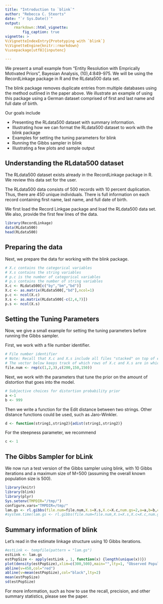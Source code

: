 ```yaml
---
title: "Introduction to `blink`"
author: "Rebecca C. Steorts"
date: "`r Sys.Date()`"
output: 
    rmarkdown::html_vignette:
        fig_caption: true
vignette: >
%\VignetteIndexEntry{Prototyping with `blink`}
%\VignetteEngine{knitr::rmarkdown}
%\usepackage[utf8]{inputenc}

---
```

We present a small example from "Entity Resolution with Emprically Motivated Priors", Bayesian Analysis, (10),4:849-975. We will be using the RecordLinkage package in R and the RLdata500 data set. 

The blink package removes duplicate entries from multiple databases using the method outlined in the paper above. We illustrate an example of using this package using a German dataset comprised of first and last name and full date of birth.

Our goals include

- Presenting the RLdata500 dataset with summary information.
- Illustrating how we can format the RLdata500 dataset to work with the blink package
- Examples for setting the tuning parameters for blink
- Running the Gibbs sampler in blink
- Illustrating a few plots and sample output

## Understanding the RLdata500 dataset

The RLdata500 dataset exists already in the RecordLinkage package in R. We review this data set for the user. 

The RLdata500 data consists of 500 records with 10 percent duplication. Thus, there are 450 unique individuals. There is full information on each record containing first name, last name, and full date of birth. 

We first load the Record Linkgae package and load the RLdata500 data set. We also, provide the first few lines of the data. 

```r
library(RecordLinkage)
data(RLdata500)
head(RLdata500)
```

## Preparing the data

Next, we prepare the data for working with the blink package. 

```r
# X.c contains the categorical variables
# X.s contains the string variables 
# p.c is the number of categorical variables
# p.s contains the number of string variables
X.c <- RLdata500[c("by","bm","bd")]
X.c <- as.matrix(RLdata500[,"bd"],ncol=1)
p.c <- ncol(X.c)
X.s <- as.matrix(RLdata500[-c(2,4,7)])
p.s <- ncol(X.s)
```

## Setting the Tuning Parameters

Now, we give a small example for setting the tuning parameters before running the Gibbs sampler.

First, we work with a file number identifier.
```r
# File number identifier
# Note: Recall that X.c and X.s include all files "stacked" on top of each other.
# The vector below keeps track of which rows of X.c and X.s are in which files.
file.num <- rep(c(1,2,3),c(200,150,150))
```

Next, we work with the parameters that tune the prior on the amount of distortion that goes into the model. 
```r
# Subjective choices for distortion probability prior
a <-1
b <- 999
```

Then we write a function for the Edit distance between two strings. Other distance functions could be used, such as Jaro-Winkler.  
```r
d <- function(string1,string2){adist(string1,string2)}
```

For the steepness parameter, we recommend
```r
c <- 1
```

## The Gibbs Sampler for bLink
We now run a test version of the Gibbs sampler using blink, with 10 Gibbs iterations and a maximum size of M=500 (assuming the overall known population size is 500).

```r
library(knitr)
library(blink)
library(plyr)
Sys.setenv(TMPDIR="/tmp/")
configure.vars="TMPDIR=/tmp/"
lam.gs <- rl.gibbs(file.num=file.num,X.s=X.s,X.c=X.c,num.gs=2,a=a,b=b,c=c,d=d, M=500)
#system.time(lam.gs <- rl.gibbs(file.num=file.num,X.s=X.s,X.c=X.c,num.gs=2,a=a,b=b,c=c,d=d, M=500))
```

## Summary information of blink

Let's read in the estimate linkage structure using 10 Gibbs iterations.

```r
#estLink <- tempfile(pattern = "lam.gs")
estLink <- lam.gs
estPopSize <- apply(estLink , 1, function(x) {length(unique(x))})
plot(density(estPopSize),xlim=c(300,500),main="",lty=1, "Observed Population Size", ylim= c(0,1))
abline(v=450,col="red")
abline(v=mean(estPopSize),col="black",lty=2)
mean(estPopSize)
sd(estPopSize)
```

For more information, such as how to use the recall, precision, and other summary statistics, please see the paper.
